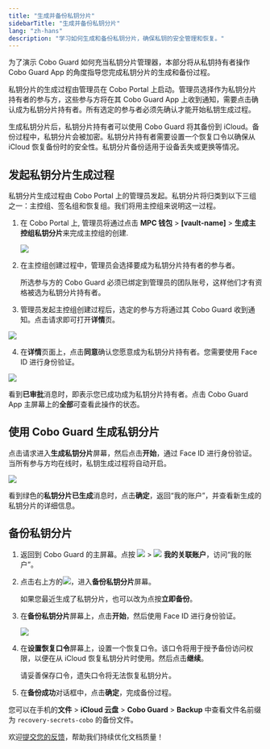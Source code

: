 ```yaml
---
title: "生成并备份私钥分片"
sidebarTitle: "生成并备份私钥分片"
lang: "zh-hans"
description: "学习如何生成和备份私钥分片，确保私钥的安全管理和恢复。"
---
```

为了演示 Cobo Guard 如何充当私钥分片管理器，本部分将从私钥持有者操作 Cobo Guard App 的角度指导您完成私钥分片的生成和备份过程。

私钥分片的生成过程由管理员在 Cobo Portal 上启动。管理员选择作为私钥分片持有者的参与方，这些参与方将在其 Cobo Guard App 上收到通知，需要点击确认成为私钥分片持有者。所有选定的参与者必须先确认才能开始私钥生成过程。

生成私钥分片后，私钥分片持有者可以使用 Cobo Guard 将其备份到 iCloud。备份过程中，私钥分片会被加密。私钥分片持有者需要设置一个恢复口令以确保从 iCloud 恢复备份时的安全性。私钥分片备份适用于设备丢失或更换等情况。

## 发起私钥分片生成过程

私钥分片生成过程由 Cobo Portal 上的管理员发起。私钥分片将归类到以下三组之一：主控组、签名组和恢复组。我们将用主控组来说明这一过程。

1. 在 Cobo Portal 上, 管理员将通过点击 **MPC 钱包** > **[vault-name]** > **生成主控组私钥分片**来完成主控组的创建.

    <img src="/cn/images/cobo-guard/common/9.png" className="screenshot_modal"></img>

2. 在主控组创建过程中，管理员会选择要成为私钥分片持有者的参与者。

    <Note>所选参与方的 Cobo Guard 必须已绑定到管理员的团队账号，这样他们才有资格被选为私钥分片持有者。</Note>

3. 管理员发起主控组创建过程后，选定的参与方将通过其 Cobo Guard 收到通知。点击请求即可打开**详情**页。

<img src="/cn/images/cobo-guard/common/1.png" className="screenshot_nav_bar"></img>

4. 在**详情**页面上，点击**同意**确认您愿意成为私钥分片持有者。您需要使用 Face ID 进行身份验证。

<img src="/cn/images/cobo-guard/common/2.png" className="screenshot_nav_bar"></img>

看到**已审批**消息时，即表示您已成功成为私钥分片持有者。点击 Cobo Guard App 主屏幕上的**全部**可查看此操作的状态。

## 使用 Cobo Guard 生成私钥分片

点击请求进入**生成私钥分片**屏幕，然后点击**开始**，通过 Face ID 进行身份验证。
<Note>当所有参与方均在线时，私钥生成过程将自动开启。</Note>

<img src="/cn/images/cobo-guard/common/3.png" className="screenshot_nav_bar"></img>

看到绿色的**私钥分片已生成**消息时，点击**确定**，返回“我的账户”，并查看新生成的私钥分片的详细信息。

## 备份私钥分片

1. 返回到 Cobo Guard 的主屏幕。点按 <img src="/en/images/cobo-guard/common/icon_menu.svg" className="icon"></img> > <img src="/en/images/cobo-guard/common/icon_account.svg" className="icon"></img> **我的关联账户**，访问“我的账户”。

2. 点击右上方的<img src="/cn/images/cobo-guard/common/icon_menu.svg" className="icon"></img>，进入**备份私钥分片**屏幕。

    <Note>如果您最近生成了私钥分片，也可以改为点按**立即备份**。</Note>

3. 在**备份私钥分片**屏幕上，点击**开始**，然后使用 Face ID 进行身份验证。

    <img src="/cn/images/cobo-guard/common/5.png" className="screenshot_nav_bar"></img>

4. 在**设置恢复口令**屏幕上，设置一个恢复口令。该口令将用于授予备份访问权限，以便在从 iCloud 恢复私钥分片时使用。然后点击**继续**。

    <Warning>请妥善保存口令，遗失口令将无法恢复私钥分片。</Warning>

5. 在**备份成功**对话框中，点击**确定**，完成备份过程。

您可以在手机的**文件** > **iCloud 云盘** > **Cobo Guard** > **Backup** 中查看文件名前缀为 `recovery-secrets-cobo` 的备份文件。

<Tip>欢迎[提交您的反馈](https://forms.zohopublic.com/cobo/form/DocumentFeedbackForm/formperma/QvLOhxJv1_JMsJ-1dleZ8Itb_7rzN-LtgvsDdxosoVI?referrername=manuals)，帮助我们持续优化文档质量！</Tip>